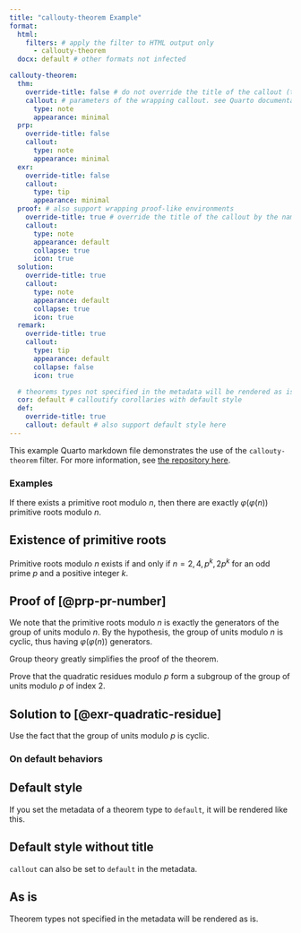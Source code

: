```yaml
---
title: "callouty-theorem Example"
format:
  html:
    filters: # apply the filter to HTML output only
      - callouty-theorem
  docx: default # other formats not infected

callouty-theorem:
  thm:
    override-title: false # do not override the title of the callout (title won't show when `appearance` set to `simple` or `minimal`)
    callout: # parameters of the wrapping callout. see Quarto documentation of callouts for more details
      type: note
      appearance: minimal
  prp:
    override-title: false
    callout:
      type: note
      appearance: minimal
  exr:
    override-title: false
    callout:
      type: tip
      appearance: minimal
  proof: # also support wrapping proof-like environments
    override-title: true # override the title of the callout by the name of the theorem
    callout:
      type: note
      appearance: default
      collapse: true
      icon: true
  solution:
    override-title: true
    callout:
      type: note
      appearance: default
      collapse: true
      icon: true
  remark:
    override-title: true
    callout:
      type: tip
      appearance: default
      collapse: false
      icon: true

  # theorems types not specified in the metadata will be rendered as is
  cor: default # calloutify corollaries with default style
  def:
    override-title: true
    callout: default # also support default style here
---
```


This example Quarto markdown file demonstrates the use of the `callouty-theorem` filter. For more information, see [the repository here](https://github.com/sun123zxy/quarto-callouty-theorem).

### Examples

:::{#prp-pr-number}

If there exists a primitive root modulo $n$, then there are exactly $\varphi(\varphi(n))$ primitive roots modulo $n$.
:::

:::{#thm-pr-existence}

## Existence of primitive roots

Primitive roots modulo $n$ exists if and only if $n = 2, 4, p^k, 2p^k$ for an odd prime $p$ and a positive integer $k$.
:::

:::{.proof}

## Proof of [@prp-pr-number]

We note that the primitive roots modulo $n$ is exactly the generators of the group of units modulo $n$. By the hypothesis, the group of units modulo $n$ is cyclic, thus having $\varphi(\varphi(n))$ generators.
:::

:::{.remark}

Group theory greatly simplifies the proof of the theorem.
:::

:::{#exr-quadratic-residue}

Prove that the quadratic residues modulo $p$ form a subgroup of the group of units modulo $p$ of index $2$.
:::

:::{#sol-quadratic-residue}

## Solution to [@exr-quadratic-residue]

Use the fact that the group of units modulo $p$ is cyclic.
:::

### On default behaviors

:::{#cor-default}

## Default style

If you set the metadata of a theorem type to `default`, it will be rendered like this.
:::

:::{#def-default}

## Default style without title

`callout` can also be set to `default` in the metadata.
:::

:::{#cnj-nil}

## As is

Theorem types not specified in the metadata will be rendered as is.
:::